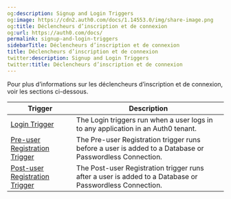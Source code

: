 ```yaml
---
og:description: Signup and Login Triggers
og:image: https://cdn2.auth0.com/docs/1.14553.0/img/share-image.png
og:title: Déclencheurs d’inscription et de connexion
og:url: https://auth0.com/docs/
permalink: signup-and-login-triggers
sidebarTitle: Déclencheurs d’inscription et de connexion
title: Déclencheurs d’inscription et de connexion
twitter:description: Signup and Login Triggers
twitter:title: Déclencheurs d’inscription et de connexion
---
```


Pour plus d’informations sur les déclencheurs d’inscription et de connexion, voir les sections ci-dessous.

<table class="table"><thead>
<tr>
<th>Trigger</th>
<th>Description</th>
</tr>
</thead>
<tbody>
<tr>
<td><a href="/docs/customize/actions/explore-triggers/signup-and-login-triggers/login-trigger">Login Trigger</a></td>
<td>The Login triggers run when a user logs in to any application in an Auth0 tenant.</td>
</tr>
<tr>
<td><a href="/docs/customize/actions/explore-triggers/signup-and-login-triggers/pre-user-registration-trigger">Pre-user Registration Trigger</a></td>
<td>The Pre-user Registration trigger runs before a user is added to a Database or Passwordless Connection.</td>
</tr>
<tr>
<td><a href="/docs/customize/actions/explore-triggers/signup-and-login-triggers/post-user-registration-trigger">Post-user Registration Trigger</a></td>
<td>The Post-user Registration trigger runs after a user is added to a Database or Passwordless Connection.</td>
</tr>
</tbody>
</table>